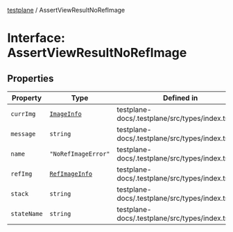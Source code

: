 [testplane](../README.mdx) / AssertViewResultNoRefImage

# Interface: AssertViewResultNoRefImage

## Properties

| Property | Type | Defined in |
| ------ | ------ | ------ |
| `currImg` | [`ImageInfo`](ImageInfo.mdx) | testplane-docs/.testplane/src/types/index.ts:97 |
| `message` | `string` | testplane-docs/.testplane/src/types/index.ts:98 |
| `name` | `"NoRefImageError"` | testplane-docs/.testplane/src/types/index.ts:99 |
| `refImg` | [`RefImageInfo`](RefImageInfo.mdx) | testplane-docs/.testplane/src/types/index.ts:100 |
| `stack` | `string` | testplane-docs/.testplane/src/types/index.ts:101 |
| `stateName` | `string` | testplane-docs/.testplane/src/types/index.ts:102 |
